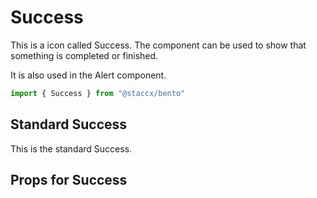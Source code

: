 
<Meta title="components/Icons/Success" component={Success}/>


# Success
This is a icon called Success. The component can be used to show that something is completed or finished.

It is also used in the Alert component.

```javascript
import { Success } from "@staccx/bento"
```

## Standard Success
This is the standard Success.

<Preview>
  <Story name="Standard">
   <Success/>
  </Story>
</Preview>


## Props for Success
<Props of={Success} />
